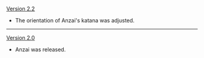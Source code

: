 {{Change History/Header}}
[[Version 2.2]]
* The orientation of Anzai's katana was adjusted.
----
[[Version 2.0]]
* Anzai was released.